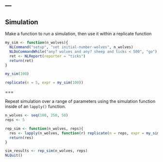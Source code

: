 ---
---

## Simulation

Make a function to run a simulation, then use it within a replicate function

```r
my_sim <- function(n_wolves){
  NLCommand("setup", "set initial-number-wolves", n_wolves)
  NLDoCommandWhile("any? wolves and any? sheep and ticks < 500", "go")
  ret <- NLReport(reporter = "ticks")
  return(ret)
}

my_sim(100)

replicate(n = 5, expr = my_sim(100))

```

===

Repeat simulation over a range of parameters using the simulation function inside of an `lapply()` function.

```r
n_wolves <- seq(100, 250, 50)
reps <- 5

rep_sim <- function(n_wolves, reps){
  res <- lapply(n_wolves, function(r) replicate(n = reps, expr = my_sim(r)))
  return(res)
}

sim_results <- rep_sim(n_wolves, reps)
NLQuit()
```

  